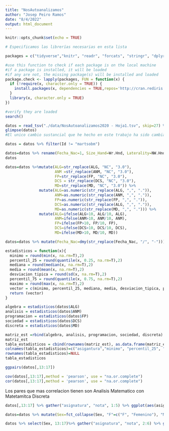 ```yaml
---
title: "NosAutoanalizamos"
author: "Josep Peiro Ramos"
date: "8/4/2022"
output: html_document
---
```


```r
knitr::opts_chunk$set(echo = TRUE)
```

```r
# Especificamos las librerías necesarias en esta lista

packages = c("tidyverse","knitr", "readr", "forcats", "stringr", "dplyr", "ggplot2", "lubridate", "assertive", "GGally", "purrr")

#use this function to check if each package is on the local machine
#if a package is installed, it will be loaded
#if any are not, the missing package(s) will be installed and loaded
package.check <- lapply(packages, FUN = function(x) {
  if (!require(x, character.only = TRUE)) {
    install.packages(x, dependencies = TRUE,repos='http://cran.rediris.es')
  }
  library(x, character.only = TRUE)
})

#verify they are loaded
search()
```

```r
datos = read_tsv("./data/NosAutoanalizamos2020 - Hoja1.tsv", skip=27) %>% select(-1)
glimpse(datos)
#El unico cambio sustancial que he hecho en este trabajo ha sido cambiar el numero de lineas que salta de 25 a 27, porque por razones que no podemos controlar, este archivo requeria de ese cambio
```

```r
datos = datos %>% filter(Id != "martsobm")
```

```r
datos=datos %>% rename(Fecha_Nac=1, Size_Hand=Wr.Hnd, Laterality=NW.Hnd, Study_Hours = HSt, Work_Hours=Hwork)
datos
```

```r
datos=datos %>%mutate(ALG=str_replace(ALG, "NC", "3.0"), 
                      ANM =str_replace(ANM, "NC", "3.0"), 
                      FP=str_replace(FP, "NC", "3.0"), 
                      DCS = str_replace(DCS, "NC", "3.0"), 
                      MD=str_replace(MD, "NC", "3.0")) %>%
               mutate(ALG=as.numeric(str_replace(ALG, ",", ".")),
                      ANM=as.numeric(str_replace(ANM, ",", ".")),
                      FP=as.numeric(str_replace(FP, ",", ".")),
                      DCS=as.numeric(str_replace(ALG, ",", ".")),
                      MD=as.numeric(str_replace(MD, ",", "."))) %>% 
               mutate(ALG=ifelse(ALG>10, ALG/10, ALG),
                      ANM=ifelse(ANM>10, ANM/10, ANM),
                      FP=ifelse(FP>10, FP/10, FP),
                      DCS=ifelse(DCS>10, DCS/10, DCS),
                      MD=ifelse(MD>10, MD/10, MD))
```

```r
datos=datos %>% mutate(Fecha_Nac=dmy(str_replace(Fecha_Nac, "/", "-"))) %>% mutate_if(is.character, as.factor) %>% mutate(Comentarios=as.character(Comentarios))
```

```r
estadisticos = function(x){
  minimo = round(min(x, na.rm=T),2)
  percentil_25 = round(quantile(x, 0.25, na.rm=T),2)
  mediana = round(median(x, na.rm=T),2)
  media = round(mean(x, na.rm=T),2)
  desviacion_tipica = round(sd(x, na.rm=T),2)
  percentil_75 = round(quantile(x, 0.75, na.rm=T),2)
  maximo = round(max(x, na.rm=T),2)
  vector = c(minimo, percentil_25, mediana, media, desviacion_tipica, percentil_75, maximo)
  return (vector)
}
```

```r
algebra = estadisticos(datos$ALG)
analisis = estadisticos(datos$ANM)
programacion = estadisticos(datos$FP)
sociedad = estadisticos(datos$DCS)
discreta = estadisticos(datos$MD)
```

```r
matriz_est =rbind(algebra, analisis, programacion, sociedad, discreta)
matriz_est
tabla_estadisticos = cbind(rownames(matriz_est), as.data.frame(matriz_est))
colnames(tabla_estadisticos)=c("asigantura","minimo", "percentil_25", "mediana", "media", "desviacion_tipica", "percentil_75", "maximo")
rownames(tabla_estadisticos)=NULL
tabla_estadisticos
```

```r
ggpairs(datos[,13:17])
```

```r
cov(datos[,13:17],method = 'pearson', use = "na.or.complete")
cor(datos[,13:17],method = 'pearson', use = "na.or.complete")
```
Los pares que mas correlacion tienen son Analisis Matematico con Matetamitca Discreta 

```r
datos[,13:17] %>% gather("asignatura", "nota", 1:5) %>% ggplot(aes(asignatura, nota))+geom_boxplot()
```

```r
datos=datos %>% mutate(Sex=fct_collapse(Sex, "F"=c("F", "Femenino"), "M"=c("M", "Masculino")))

datos %>% select(Sex, 13:17)%>% gather("asignatura", "nota", 2:6) %>% ggplot(aes(asignatura, nota, color=Sex))+geom_boxplot()
```

```r

```

